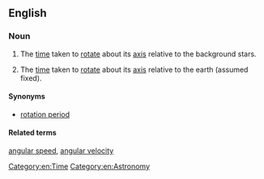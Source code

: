 ==English==
{{wikipedia}}
===Noun===
{{en-noun|sg=[[rotational]] [[period]]}}

#{{context|of an astronomic object}} The [[time]] taken to [[rotate]] about its [[axis]] relative to the background stars.
#{{context|of a rotating object on the earth}} The [[time]] taken to [[rotate]] about its [[axis]] relative to the earth (assumed fixed).

====Synonyms====
*[[rotation period]]
[[Category:en:Time]] [[Category:en:Astronomy]]

====Related terms====
[[angular speed]], [[angular velocity]]